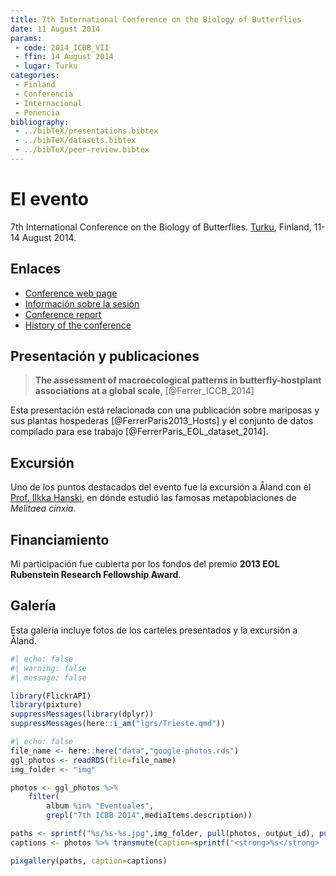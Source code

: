 ```yaml
---
title: 7th International Conference on the Biology of Butterflies
date: 11 August 2014
params:
 - code: 2014_ICBB_VII
 - ffin: 14 August 2014
 - lugar: Turku
categories:
 - Finland
 - Conferencia
 - Internacional
 - Ponencia
bibliography:
 - ../bibTeX/presentations.bibtex
 - ../bibTeX/datasets.bibtex
 - ../bibTeX/peer-review.bibtex
---
```


# El evento 

7th International Conference on the Biology of Butterflies. [Turku](/lgrs/Turku.qmd), Finland, 11-14 August 2014.

## Enlaces

- [Conference web page](http://www.nymphalidae.net/icbb2014/index.html)
- [Información sobre la sesión](http://www.nymphalidae.net/icbb2014/genbutbio.html)
- [Conference report](http://www.nymphalidae.net/icbb2014/Antenna2.pdf)
- [History of the conference](http://www.nymphalidae.net/icbb2014/Antenna.pdf)

## Presentación y publicaciones

> **The assessment of macroecological patterns in butterfly-hostplant associations at a global scale**, [@Ferrer_ICCB_2014]

Esta presentación está relacionada con una publicación sobre mariposas y sus plantas hospederas [@FerrerParis2013_Hosts] y el conjunto de datos compilado para ese trabajo [@FerrerParis_EOL_dataset_2014].

## Excursión

Uno de los puntos destacados del evento fue la excursión a Åland con el [Prof. Ilkka Hanski](https://en.wikipedia.org/wiki/Ilkka_Hanski), en dónde estudió las famosas metapoblaciones de _Melitaea cinxia_.

## Financiamiento

Mi participación fue cubierta por los fondos del premio **2013 EOL Rubenstein Research Fellowship Award**.


## Galería

Esta galería incluye fotos de los carteles presentados y la excursión a Åland.

```r
#| echo: false
#| warning: false
#| message: false

library(FlickrAPI)
library(pixture)
suppressMessages(library(dplyr))
suppressMessages(here::i_am("lgrs/Trieste.qmd"))

```

```r
#| echo: false
file_name <- here::here("data","google-photos.rds")
ggl_photos <- readRDS(file=file_name)
img_folder <- "img"

photos <- ggl_photos %>% 
    filter(
        album %in% "Eventuales",
        grepl("7th ICBB 2014",mediaItems.description))

paths <- sprintf("%s/%s-%s.jpg",img_folder, pull(photos, output_id), pull(photos, output_file))
captions <- photos %>% transmute(caption=sprintf("<strong>%s</strong>  por <a href='%s' target='googlephotos'>JR Ferrer-Paris @ Google Photos</a>",mediaItems.description,mediaItems.productUrl)) %>% pull

pixgallery(paths, caption=captions)

```